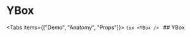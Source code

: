 

# YBox

<Tabs items={["Demo", "Anatomy", "Props"]}>
  <Tab>
    <CodeDemo Demo={YBoxDemo} />
  </Tab>
  <Tab>
    ```tsx
    <YBox />
    ```
  </Tab>
  <Tab>
    ## YBox
   <Table props={[
    ["space", "xs | sm | md | lg | xl", "undefined", "space between each children"]
   ]}/>
  </Tab>
</Tabs>
